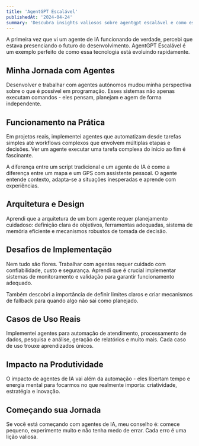 ```yaml
---
title: 'AgentGPT Escalável'
publishedAt: '2024-04-24'
summary: 'Descubra insights valiosos sobre agentgpt escalável e como essa tecnologia pode transformar sua forma de trabalhar com IA e desenvolvimento.'
---
```



A primeira vez que vi um agente de IA funcionando de verdade, percebi que estava presenciando o futuro do desenvolvimento. AgentGPT Escalável é um exemplo perfeito de como essa tecnologia está evoluindo rapidamente.

## Minha Jornada com Agentes

Desenvolver e trabalhar com agentes autônomos mudou minha perspectiva sobre o que é possível em programação. Esses sistemas não apenas executam comandos - eles pensam, planejam e agem de forma independente.

## Funcionamento na Prática

Em projetos reais, implementei agentes que automatizam desde tarefas simples até workflows complexos que envolvem múltiplas etapas e decisões. Ver um agente executar uma tarefa complexa do início ao fim é fascinante.

A diferença entre um script tradicional e um agente de IA é como a diferença entre um mapa e um GPS com assistente pessoal. O agente entende contexto, adapta-se a situações inesperadas e aprende com experiências.

## Arquitetura e Design

Aprendi que a arquitetura de um bom agente requer planejamento cuidadoso: definição clara de objetivos, ferramentas adequadas, sistema de memória eficiente e mecanismos robustos de tomada de decisão.

## Desafios de Implementação

Nem tudo são flores. Trabalhar com agentes requer cuidado com confiabilidade, custo e segurança. Aprendi que é crucial implementar sistemas de monitoramento e validação para garantir funcionamento adequado.

Também descobri a importância de definir limites claros e criar mecanismos de fallback para quando algo não sai como planejado.

## Casos de Uso Reais

Implementei agentes para automação de atendimento, processamento de dados, pesquisa e análise, geração de relatórios e muito mais. Cada caso de uso trouxe aprendizados únicos.

## Impacto na Produtividade

O impacto de agentes de IA vai além da automação - eles libertam tempo e energia mental para focarmos no que realmente importa: criatividade, estratégia e inovação.

## Começando sua Jornada

Se você está começando com agentes de IA, meu conselho é: comece pequeno, experimente muito e não tenha medo de errar. Cada erro é uma lição valiosa.
